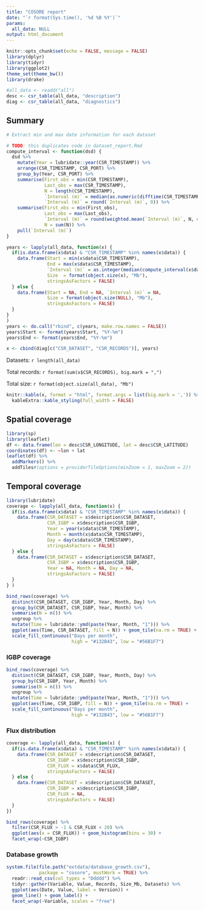 ```yaml
---
title: "COSORE report"
date: "`r format(Sys.time(), '%d %B %Y')`"
params:
  all_data: NULL
output: html_document
---
```


```r
knitr::opts_chunk$set(echo = FALSE, message = FALSE)
library(dplyr)
library(tidyr)
library(ggplot2)
theme_set(theme_bw())
library(drake)

#all_data <- readd("all")
desc <- csr_table(all_data, "description")
diag <- csr_table(all_data, "diagnostics")
```

## Summary

```r
# Extract min and max date information for each dataset

# TODO: this duplicates code in dataset_report.Rmd
compute_interval <- function(dsd) {
  dsd %>% 
    mutate(Year = lubridate::year(CSR_TIMESTAMP)) %>% 
    arrange(CSR_TIMESTAMP, CSR_PORT) %>% 
    group_by(Year, CSR_PORT) %>% 
    summarise(First_obs = min(CSR_TIMESTAMP),
              Last_obs = max(CSR_TIMESTAMP),
              N = length(CSR_TIMESTAMP),
              `Interval (m)` = median(as.numeric(difftime(CSR_TIMESTAMP, lag(CSR_TIMESTAMP), units = "mins")), na.rm = TRUE),
              `Interval (m)` = round(`Interval (m)`, 0)) %>% 
    summarise(First_obs = min(First_obs),
              Last_obs = max(Last_obs),
              `Interval (m)` = round(weighted.mean(`Interval (m)`, N, na.rm = TRUE), 0),
              N = sum(N)) %>% 
    pull(`Interval (m)`)
}

years <- lapply(all_data, function(x) {
  if(is.data.frame(x$data) & "CSR_TIMESTAMP" %in% names(x$data)) {
    data.frame(Start = min(x$data$CSR_TIMESTAMP),
               End = max(x$data$CSR_TIMESTAMP),
               `Interval (m)` = as.integer(median(compute_interval(x$data), na.rm = TRUE)),
               Size  = format(object.size(x), "Mb"),
               stringsAsFactors = FALSE)
  } else {
    data.frame(Start = NA, End = NA, `Interval (m)` = NA,
               Size = format(object.size(NULL), "Mb"), 
               stringsAsFactors = FALSE)    
  }
}
)
years <- do.call("rbind", c(years, make.row.names = FALSE))
years$Start <- format(years$Start, "%Y-%m")
years$End <- format(years$End, "%Y-%m")

x <- cbind(diag[c("CSR_DATASET", "CSR_RECORDS")], years)
```

Datasets: `r length(all_data)`

Total records: `r format(sum(x$CSR_RECORDS), big.mark = ",")`

Total size: `r format(object.size(all_data), "Mb")`

```r
knitr::kable(x, format = "html", format.args = list(big.mark = ',')) %>% 
  kableExtra::kable_styling(full_width = FALSE)
```

## Spatial coverage

```r
library(sp)
library(leaflet)
df <- data.frame(lon = desc$CSR_LONGITUDE, lat = desc$CSR_LATITUDE)
coordinates(df) <- ~lon + lat
leaflet(df) %>% 
  addMarkers() %>% 
  addTiles#(options = providerTileOptions(minZoom = 1, maxZoom = 2))
```

## Temporal coverage

```r
library(lubridate)
coverage <- lapply(all_data, function(x) {
  if(is.data.frame(x$data) & "CSR_TIMESTAMP" %in% names(x$data)) {
    data.frame(CSR_DATASET = x$description$CSR_DATASET,
               CSR_IGBP = x$description$CSR_IGBP,
               Year = year(x$data$CSR_TIMESTAMP), 
               Month = month(x$data$CSR_TIMESTAMP),
               Day = day(x$data$CSR_TIMESTAMP),
               stringsAsFactors = FALSE)
  } else {
    data.frame(CSR_DATASET = x$description$CSR_DATASET,
               CSR_IGBP = x$description$CSR_IGBP,
               Year = NA, Month = NA, Day = NA,
               stringsAsFactors = FALSE)
  }
} )

bind_rows(coverage) %>% 
  distinct(CSR_DATASET, CSR_IGBP, Year, Month, Day) %>% 
  group_by(CSR_DATASET, CSR_IGBP, Year, Month) %>% 
  summarise(N = n()) %>% 
  ungroup %>% 
  mutate(Time = lubridate::ymd(paste(Year, Month, "1"))) %>% 
  ggplot(aes(Time, CSR_DATASET, fill = N)) + geom_tile(na.rm = TRUE) +
  scale_fill_continuous("Days per month",
                        high = "#132B43", low = "#56B1F7")
```

### IGBP coverage

```r
bind_rows(coverage) %>% 
  distinct(CSR_DATASET, CSR_IGBP, Year, Month, Day) %>% 
  group_by(CSR_IGBP, Year, Month) %>% 
  summarise(N = n()) %>% 
  ungroup %>% 
  mutate(Time = lubridate::ymd(paste(Year, Month, "1"))) %>% 
  ggplot(aes(Time, CSR_IGBP, fill = N)) + geom_tile(na.rm = TRUE) +
  scale_fill_continuous("Days per month",
                        high = "#132B43", low = "#56B1F7")
```

### Flux distribution

```r
coverage <- lapply(all_data, function(x) {
  if(is.data.frame(x$data) & "CSR_TIMESTAMP" %in% names(x$data)) {
    data.frame(CSR_DATASET = x$description$CSR_DATASET,
               CSR_IGBP = x$description$CSR_IGBP,
               CSR_FLUX = x$data$CSR_FLUX,
               stringsAsFactors = FALSE)
  } else {
    data.frame(CSR_DATASET = x$description$CSR_DATASET,
               CSR_IGBP = x$description$CSR_IGBP,
               CSR_FLUX = NA,
               stringsAsFactors = FALSE)
  }
})

bind_rows(coverage) %>% 
  filter(CSR_FLUX > -1 & CSR_FLUX < 20) %>% 
  ggplot(aes(x = CSR_FLUX)) + geom_histogram(bins = 30) +
  facet_wrap(~CSR_IGBP) 

```

### Database growth

```r
system.file(file.path("extdata/database_growth.csv"),
            package = "cosore", mustWork = TRUE) %>% 
  readr::read_csv(col_types = "Ddddd") %>% 
  tidyr::gather(Variable, Value, Records, Size_Mb, Datasets) %>% 
  ggplot(aes(Date, Value, label = Version)) + 
  geom_line() + geom_label() + 
  facet_wrap(~Variable, scales = "free")
```
